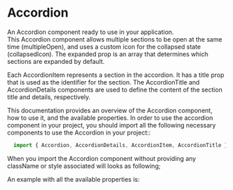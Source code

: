 
<Meta title="DCXLibrary/Layout/Accordion/Documentation" />

# Accordion

An Accordion component ready to use in your application.  
This Accordion component allows multiple sections to be open at the same time (multipleOpen), and uses a custom icon for the collapsed state (collapsedIcon). The expanded prop is an array that determines which sections are expanded by default.

Each AccordionItem represents a section in the accordion. It has a title prop that is used as the identifier for the section. The AccordionTitle and AccordionDetails components are used to define the content of the section title and details, respectively.

This documentation provides an overview of the Accordion component, how to use it, and the available properties.
In order to use the accordion component in your project, you should import all the following necessary components to use the Accordion in your project::

```js
  import { Accordion, AccordionDetails, AccordionItem, AccordionTitle } from '@capgeminiuk/dcx-react-library`;
```


When you import the Accordion component without providing any className or style associated will looks as following;

<Canvas of={AccordionStories.Unstyled} />

An example with all the available properties is:

```js
<Accordion
  expanded={['1']}
  expandIcon={<span>Expand</span>}
  collapsedIcon={<span>Collapse</span>}
  titleClassName="titleClass"
  detailsClassName="detailsClass"
  multipleOpen=true
>
  <AccordionItem title="1">
    <AccordionTitle><span>Section 1 Title</span></AccordionTitle>
    <AccordionDetails><span>This is the details for Section 1.</span></AccordionDetails>
  </AccordionItem>
  <AccordionItem title="section2">
    <AccordionTitle><span>Section 2 Title</span></AccordionTitle>
    <AccordionDetails><span>This is the details for Section 2.</span></AccordionDetails>
  </AccordionItem>
</Accordion>  

```

<ArgTypes of={AccordionStories} />